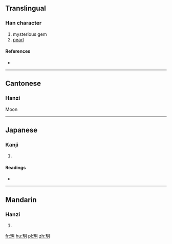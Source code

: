 ==Translingual==

===Han character===
{{Han char|rn=96|rad=玉|as=04|sn=8|four=1712<sub>0</sub>|canj=一土月 (MGB), X一土月 (XMGB)}}

# mysterious gem
# [[pearl]]

====References====
* {{Han ref|kx=0728.100|dkj=20867|hdz=21104.150|uh=73A5|ud=29605|bh=AAB5|bd=43701}}

----

==Cantonese==

===Hanzi===
{{yue-hanzi|jyut=|y=yut6}}
Moon

----

==Japanese==

===Kanji===
{{ja-kanji|grade=|rs=玉04}}

# {{defn|lang=ja|sort=玉04}}

====Readings====
* {{ja-readings|on=[[げつ]] (getsu), [[がち]] (gachi)|kun=}}

----

==Mandarin==

===Hanzi===
{{cmn-hanzi|pin=[[wàn]] ([[wan4]]), [[yuè]] ([[yue4]])|wg=wan<sup>4</sup>, yüeh<sup>4</sup>}}

# {{defn|lang=cmn|sort=玉04}}

[[fr:玥]]
[[hu:玥]]
[[pl:玥]]
[[zh:玥]]